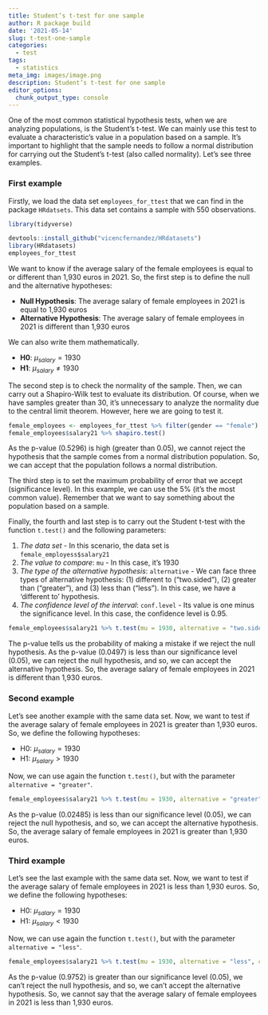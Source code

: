```yaml
---
title: Student’s t-test for one sample
author: R package build
date: '2021-05-14'
slug: t-test-one-sample
categories:
  - test
tags:
  - statistics
meta_img: images/image.png
description: Student’s t-test for one sample
editor_options: 
  chunk_output_type: console
---
```


One of the most common statistical hypothesis tests, when we are analyzing populations, is the Student's t-test. We can mainly use this test to evaluate a characteristic's value in a population based on a sample. It's important to highlight that the sample needs to follow a normal distribution for carrying out the Student's t-test (also called normality). Let's see three examples.

### First example

Firstly, we load the data set `employees_for_ttest` that we can find in the package `HRdatsets`. This data set contains a sample with 550 observations.

```r
library(tidyverse)

devtools::install_github("vicencfernandez/HRdatasets")
library(HRdatasets)
employees_for_ttest
```

We want to know if the average salary of the female employees is equal to or different than 1,930 euros in 2021. So, the first step is to define the null and the alternative hypotheses:

* **Null Hypothesis**: The average salary of female employees in 2021 is equal to 1,930 euros 
* **Alternative Hypothesis**: The average salary of female employees in 2021 is different than 1,930 euros 

We can also write them mathematically.

* **H0**: $\mu_{salary} = 1930$
* **H1**: $\mu_{salary} \neq 1930$

The second step is to check the normality of the sample. Then, we can carry out a Shapiro-Wilk test to evaluate its distribution. Of course, when we have samples greater than 30, it's unnecessary to analyze the normality due to the central limit theorem. However, here we are going to test it.

```r
female_employees <- employees_for_ttest %>% filter(gender == "female")
female_employees$salary21 %>% shapiro.test()
```

As the p-value (0.5296) is high (greater than 0.05), we cannot reject the hypothesis that the sample comes from a normal distribution population. So, we can accept that the population follows a normal distribution. 

The third step is to set the maximum probability of error that we accept (significance level). In this example, we can use the 5\% (it's the most common value). Remember that we want to say something about the population based on a sample.

Finally, the fourth and last step is to carry out the Student t-test with the function `t.test()` and the following parameters: 

1. _The data set_ - In this scenario, the data set is `female_employess$salary21`
2. _The value to compare_: `mu` - In this case, it's $1930$
3. _The type of the alternative hypothesis_: `alternative` - We can face three types of alternative hypothesis: (1) different to ("two.sided"), (2) greater than ("greater"), and (3) less than ("less"). In this case, we have a 'different to' hypothesis.
4. _The confidence level of the interval_: `conf.level` - Its value is one minus the significance level. In this case, the confidence level is $0.95$. 

```r
female_employees$salary21 %>% t.test(mu = 1930, alternative = "two.sided", conf.level = 0.95)
```

The p-value tells us the probability of making a mistake if we reject the null hypothesis. As the p-value (0.0497) is less than our significance level (0.05), we can reject the null hypothesis, and so, we can accept the alternative hypothesis. So, the average salary of female employees in 2021 is different than 1,930 euros.

### Second example

Let's see another example with the same data set. Now, we want to test if the average salary of female employees in 2021 is greater than 1,930 euros. So, we define the following hypotheses:

* H0: $\mu_{salary} = 1930$
* H1: $\mu_{salary} > 1930$

Now, we can use again the function `t.test()`, but with the parameter `alternative = "greater"`.

```r
female_employees$salary21 %>% t.test(mu = 1930, alternative = "greater", conf.level = 0.95)
```

As the p-value (0.02485) is less than our significance level (0.05), we can reject the null hypothesis, and so, we can accept the alternative hypothesis. So, the average salary of female employees in 2021 is greater than 1,930 euros.

### Third example

Let's see the last example with the same data set. Now, we want to test if the average salary of female employees in 2021 is less than 1,930 euros. So, we define the following hypotheses:

* H0: $\mu_{salary} = 1930$
* H1: $\mu_{salary} < 1930$

Now, we can use again the function `t.test()`, but with the parameter `alternative = "less"`.

```r
female_employees$salary21 %>% t.test(mu = 1930, alternative = "less", conf.level = 0.95)
```

As the p-value (0.9752) is greater than our significance level (0.05), we can't reject the null hypothesis, and so, we can't accept the alternative hypothesis. So, we cannot say that the average salary of female employees in 2021 is less than 1,930 euros.

